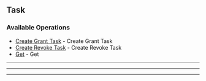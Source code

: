 
## Task

### Available Operations

* [Create Grant Task](/go/task/create_grant_task) - Create Grant Task
* [Create Revoke Task](/go/task/create_revoke_task) - Create Revoke Task
* [Get](/go/task/get) - Get

---
<CreateGrantTask />

---
<CreateRevokeTask />

---
<Get />
